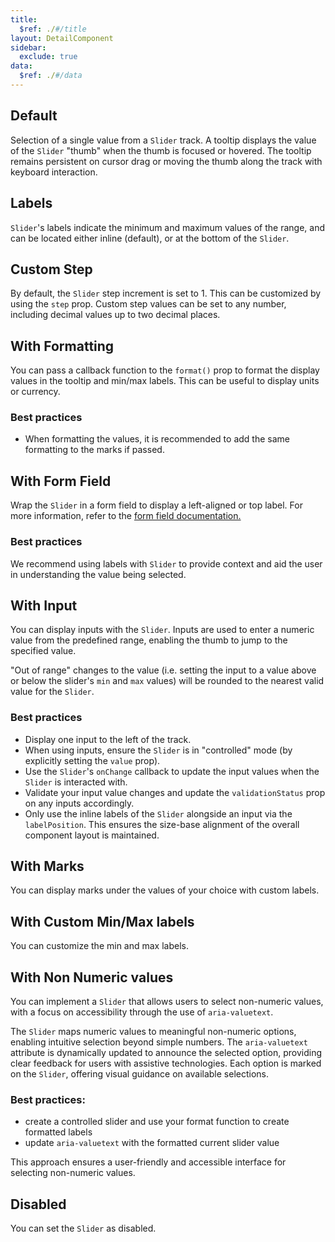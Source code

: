 ```yaml
---
title:
  $ref: ./#/title
layout: DetailComponent
sidebar:
  exclude: true
data:
  $ref: ./#/data
---
```


<LivePreviewControls>

<LivePreview componentName="slider" exampleName="Default">

## Default

Selection of a single value from a `Slider` track. A tooltip displays the value of the `Slider` "thumb" when the thumb is focused or hovered. The tooltip remains persistent on cursor drag or moving the thumb along the track with keyboard interaction.

</LivePreview>

<LivePreview componentName="slider" exampleName="Labels">

## Labels

`Slider`'s labels indicate the minimum and maximum values of the range, and can be located either inline (default), or at the bottom of the `Slider`.

</LivePreview>

<LivePreview componentName="slider" exampleName="CustomStep">

## Custom Step

By default, the `Slider` step increment is set to 1. This can be customized by using the `step` prop. Custom step values can be set to any number, including decimal values up to two decimal places.

</LivePreview>

<LivePreview componentName="slider" exampleName="WithFormatting">

## With Formatting

You can pass a callback function to the `format()` prop to format the display values in the tooltip and min/max labels. This can be useful to display units or currency.

### Best practices

- When formatting the values, it is recommended to add the same formatting to the marks if passed.

</LivePreview>

<LivePreview componentName="slider" exampleName="WithFormField">

## With Form Field

Wrap the `Slider` in a form field to display a left-aligned or top label. For more information, refer to the [form field documentation.](/salt/components/form-field/examples)

### Best practices

We recommend using labels with `Slider` to provide context and aid the user in understanding the value being selected.

</LivePreview>

<LivePreview componentName="slider" exampleName="WithInput">

## With Input

You can display inputs with the `Slider`. Inputs are used to enter a numeric value from the predefined range, enabling the thumb to jump to the specified value.

"Out of range" changes to the value (i.e. setting the input to a value above or below the slider's `min` and `max` values) will be rounded to the nearest valid value for the `Slider`.

### Best practices

- Display one input to the left of the track.
- When using inputs, ensure the `Slider` is in "controlled" mode (by explicitly setting the `value` prop).
- Use the `Slider`'s `onChange` callback to update the input values when the `Slider` is interacted with.
- Validate your input value changes and update the `validationStatus` prop on any inputs accordingly.
- Only use the inline labels of the `Slider` alongside an input via the `labelPosition`. This ensures the size-base alignment of the overall component layout is maintained.

</LivePreview>

<LivePreview componentName="slider" exampleName="WithMarks">

## With Marks

You can display marks under the values of your choice with custom labels.

</LivePreview>

<LivePreview componentName="slider" exampleName="WithCustomLabels">

## With Custom Min/Max labels

You can customize the min and max labels.

</LivePreview>

<LivePreview componentName="slider" exampleName="WithNonNumericValues">

## With Non Numeric values

You can implement a `Slider` that allows users to select non-numeric values, with a focus on accessibility through the use of `aria-valuetext`.

The `Slider` maps numeric values to meaningful non-numeric options, enabling intuitive selection beyond simple numbers. The `aria-valuetext` attribute is dynamically updated to announce the selected option, providing clear feedback for users with assistive technologies. Each option is marked on the `Slider`, offering visual guidance on available selections.

### Best practices:

- create a controlled slider and use your format function to create formatted labels
- update `aria-valuetext` with the formatted current slider value

This approach ensures a user-friendly and accessible interface for selecting non-numeric values.

</LivePreview>

<LivePreview componentName="slider" exampleName="Disabled">

## Disabled

You can set the `Slider` as disabled.

</LivePreview>
</LivePreviewControls>
